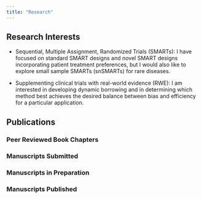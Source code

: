 ```yaml
---
title: "Research"
---
```


## Research Interests

-   Sequential, Multiple Assignment, Randomized Trials (SMARTs): I have focused on standard SMART designs and novel SMART designs incorporating patient treatment preferences, but I would also like to explore small sample SMARTs (snSMARTs) for rare diseases.

-   Supplementing clinical trials with real-world evidence (RWE): I am interested in developing dynamic borrowing and in determining which method best achieves the desired balance between bias and efficiency for a particular application.

## Publications

### Peer Reviewed Book Chapters

### Manuscripts Submitted

### Manuscripts in Preparation

### Manuscripts Published

